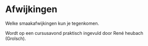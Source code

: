 # Afwijkingen

Welke smaakafwijkingen kun je tegenkomen.

Wordt op een cursusavond praktisch ingevuld door René heubach (Grolsch).
